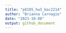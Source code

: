 ```yaml
---
title: "p8105_hw3_bac2214"
author: "Brianna Carnagie"
date: "2023-10-08"
output: github_document
---
```

